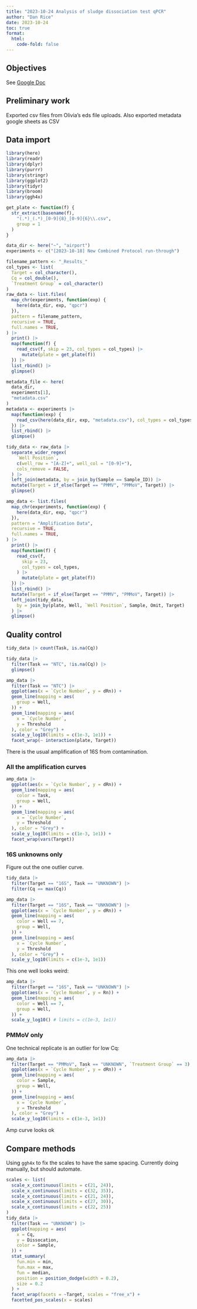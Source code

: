 ```yaml
---
title: "2023-10-24 Analysis of sludge dissociation test qPCR"
author: "Dan Rice"
date: 2023-10-24
toc: true
format:
  html:
    code-fold: false
---
```

## Objectives

See [Google Doc](https://docs.google.com/document/d/1p-xdPYJFIw5FudpNl-MknlrCM5OVLDtq9nfS4dbRnbQ/edit?usp=sharing)

## Preliminary work

Exported csv files from Olivia's eds file uploads.
Also exported metadata google sheets as CSV

## Data import

```r
library(here)
library(readr)
library(dplyr)
library(purrr)
library(stringr)
library(ggplot2)
library(tidyr)
library(broom)
library(ggh4x)
```

```r
get_plate <- function(f) {
  str_extract(basename(f),
    "(.*)_(.*)_[0-9]{8}_[0-9]{6}\\.csv",
    group = 1
  )
}
```

```r
data_dir <- here("~", "airport")
experiments <- c("[2023-10-18] New Combined Protocol run-through")
```

```r
filename_pattern <- "_Results_"
col_types <- list(
  Target = col_character(),
  Cq = col_double(),
  `Treatment Group` = col_character()
)
raw_data <- list.files(
  map_chr(experiments, function(exp) {
    here(data_dir, exp, "qpcr")
  }),
  pattern = filename_pattern,
  recursive = TRUE,
  full.names = TRUE,
) |>
  print() |>
  map(function(f) {
    read_csv(f, skip = 23, col_types = col_types) |>
      mutate(plate = get_plate(f))
  }) |>
  list_rbind() |>
  glimpse()
```


```r
metadata_file <- here(
  data_dir,
  experiments[1],
  "metadata.csv"
)
metadata <- experiments |>
  map(function(exp) {
    read_csv(here(data_dir, exp, "metadata.csv"), col_types = col_types)
  }) |>
  list_rbind() |>
  glimpse()
```

```r
tidy_data <- raw_data |>
  separate_wider_regex(
    `Well Position`,
    c(well_row = "[A-Z]+", well_col = "[0-9]+"),
    cols_remove = FALSE,
  ) |>
  left_join(metadata, by = join_by(Sample == Sample_ID)) |>
  mutate(Target = if_else(Target == "PMMV", "PMMoV", Target)) |>
  glimpse()
```

```r
amp_data <- list.files(
  map_chr(experiments, function(exp) {
    here(data_dir, exp, "qpcr")
  }),
  pattern = "Amplification Data",
  recursive = TRUE,
  full.names = TRUE,
) |>
  print() |>
  map(function(f) {
    read_csv(f,
      skip = 23,
      col_types = col_types,
    ) |>
      mutate(plate = get_plate(f))
  }) |>
  list_rbind() |>
  mutate(Target = if_else(Target == "PMMV", "PMMoV", Target)) |>
  left_join(tidy_data,
    by = join_by(plate, Well, `Well Position`, Sample, Omit, Target)
  ) |>
  glimpse()
```

## Quality control

```r
tidy_data |> count(Task, is.na(Cq))

tidy_data |>
  filter(Task == "NTC", !is.na(Cq)) |>
  glimpse()
```

```r
amp_data |>
  filter(Task == "NTC") |>
  ggplot(aes(x = `Cycle Number`, y = dRn)) +
  geom_line(mapping = aes(
    group = Well,
  )) +
  geom_line(mapping = aes(
    x = `Cycle Number`,
    y = Threshold
  ), color = "Grey") +
  scale_y_log10(limits = c(1e-3, 1e1)) +
  facet_wrap(~ interaction(plate, Target))
```

There is the usual amplification of 16S from contamination.

### All the amplification curves

```r
amp_data |>
  ggplot(aes(x = `Cycle Number`, y = dRn)) +
  geom_line(mapping = aes(
    color = Task,
    group = Well,
  )) +
  geom_line(mapping = aes(
    x = `Cycle Number`,
    y = Threshold
  ), color = "Grey") +
  scale_y_log10(limits = c(1e-3, 1e1)) +
  facet_wrap(vars(Target))
```

### 16S unknowns only

Figure out the one outlier curve.

```r
tidy_data |>
  filter(Target == "16S", Task == "UNKNOWN") |>
  filter(Cq == max(Cq))
```

```r
amp_data |>
  filter(Target == "16S", Task == "UNKNOWN") |>
  ggplot(aes(x = `Cycle Number`, y = dRn)) +
  geom_line(mapping = aes(
    color = Well == 7,
    group = Well,
  )) +
  geom_line(mapping = aes(
    x = `Cycle Number`,
    y = Threshold
  ), color = "Grey") +
  scale_y_log10(limits = c(1e-3, 1e1))
```


This one well looks weird:

```r
amp_data |>
  filter(Target == "16S", Task == "UNKNOWN") |>
  ggplot(aes(x = `Cycle Number`, y = Rn)) +
  geom_line(mapping = aes(
    color = Well == 7,
    group = Well,
  )) +
  scale_y_log10() # limits = c(1e-3, 1e1))
```

### PMMoV only

One technical replicate is an outlier for low Cq:

```r
amp_data |>
  filter(Target == "PMMoV", Task == "UNKNOWN", `Treatment Group` == 3) |>
  ggplot(aes(x = `Cycle Number`, y = dRn)) +
  geom_line(mapping = aes(
    color = Sample,
    group = Well,
  )) +
  geom_line(mapping = aes(
    x = `Cycle Number`,
    y = Threshold
  ), color = "Grey") +
  scale_y_log10(limits = c(1e-3, 1e1))
```

Amp curve looks ok

## Compare methods

Using `ggh4x` to fix the scales to have the same spacing.
Currently doing manually, but should automate.

```r
scales <- list(
  scale_x_continuous(limits = c(21, 24)),
  scale_x_continuous(limits = c(32, 35)),
  scale_x_continuous(limits = c(21, 24)),
  scale_x_continuous(limits = c(27, 30)),
  scale_x_continuous(limits = c(22, 25))
)
tidy_data |>
  filter(Task == "UNKNOWN") |>
  ggplot(mapping = aes(
    x = Cq,
    y = Dissocation,
    color = Sample,
  )) +
  stat_summary(
    fun.min = min,
    fun.max = max,
    fun = median,
    position = position_dodge(width = 0.2),
    size = 0.2
  ) +
  facet_wrap(facets = ~Target, scales = "free_x") +
  facetted_pos_scales(x = scales)
```
